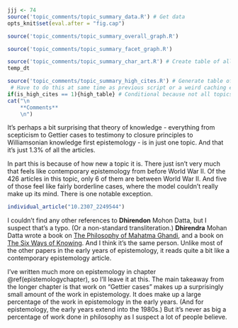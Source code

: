 ```r
jjj <- 74
source('topic_comments/topic_summary_data.R') # Get data
opts_knit$set(eval.after = "fig.cap")
```

```r
source('topic_comments/topic_summary_overall_graph.R')
```

```r
source('topic_comments/topic_summary_facet_graph.R')
```

```r
source('topic_comments/topic_summary_char_art.R') # Create table of all articles in topic
temp_dt
```

```r
source('topic_comments/topic_summary_high_cites.R') # Generate table of highly cited articles. 
 # Have to do this at same time as previous script or a weird caching error occurs.
if(is_high_cites == 1){high_table} # Conditional because not all topics have high cites
cat("\n
	**Comments**
	\n")
```

It's perhaps a bit surprising that theory of knowledge - everything from scepticism to Gettier cases to testimony to closure principles to Williamsonian knowledge first epistemology - is in just one topic. And that it's just 1.3% of all the articles.

In part this is because of how new a topic it is. There just isn't very much that feels like contemporary epistemology from before World War II. Of the 426 articles in this topic, only 6 of them are between World War II. And five of those feel like fairly borderline cases, where the model couldn't really make up its mind. There is one notable exception.

```r
individual_article("10.2307_2249544")
```

I couldn't find any other references to **Dhirendon** Mohon Datta, but I suspect that's a typo. (Or a non-standard transliteration.) **Dhirendra** Mohan Datta wrote a book on [The Philosophy of Mahatma Ghandi](https://www.amazon.com/Philosophy-Mahatma-Gandhi-Dhirendra-Mohan/dp/0299010147), and a book on [The Six Ways of Knowing](https://archive.org/details/TheSixWaysOfKnowing1960D.M.Datta/mode/2up). And I think it's the same person. Unlike most of the other papers in the early years of epistemology, it reads quite a bit like a contemporary epistemology article.

I've written much more on epistemology in chapter \@ref(epistemologychapter), so I'll leave it at this. The main takeaway from the longer chapter is that work on "Gettier cases" makes up a surprisingly small amount of the work in epistemology. It does make up a large percentage of the work in epistemology in the early years. (And for epistemology, the early years extend into the 1980s.) But it's never as big a percentage of work done in philosophy as I suspect a lot of people believe.